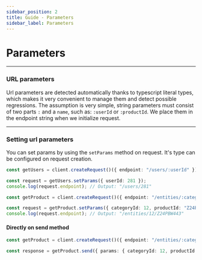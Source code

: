 ```yaml
---
sidebar_position: 2
title: Guide - Parameters
sidebar_label: Parameters
---
```


# Parameters

---

### URL parameters

Url parameters are detected automatically thanks to typescript literal types, which makes it very convenient to manage
them and detect possible regressions. The assumption is very simple, string parameters must consist of two parts `:` and
a `name`, such as: `:userId` or `:productId`. We place them in the endpoint string when we initialize request.

---

### Setting url parameters

You can set params by using the `setParams` method on request. It's type can be configured on request creation.

```ts
const getUsers = client.createRequest()({ endpoint: "/users/:userId" });

const request = getUsers.setParams({ userId: 281 });
console.log(request.endpoint); // Output: "/users/281"
```

```ts
const getProduct = client.createRequest()({ endpoint: "/entities/:categoryId/:productId" });

const request = getProduct.setParams({ categoryId: 12, productId: "Z24PBW443" });
console.log(request.endpoint); // Output: "/entities/12/Z24PBW443"
```

#### Directly on send method

```ts
const getProduct = client.createRequest()({ endpoint: "/entities/:categoryId/:productId" });

const response = getProduct.send({ params: { categoryId: 12, productId: "Z24PBW443" } });
```
